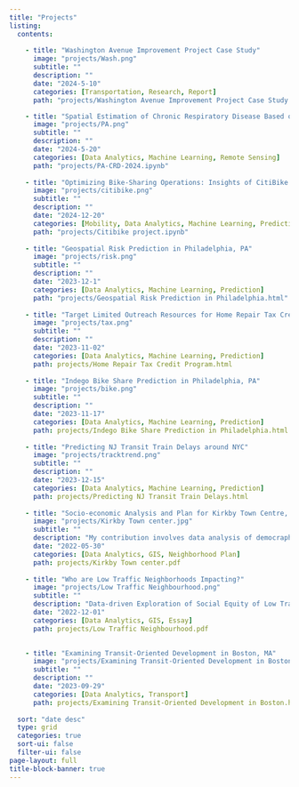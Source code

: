 ```yaml
---
title: "Projects"
listing:
  contents: 
    
    - title: "Washington Avenue Improvement Project Case Study"
      image: "projects/Wash.png"
      subtitle: ""
      description: ""
      date: "2024-5-10"
      categories: [Transportation, Research, Report]
      path: "projects/Washington Avenue Improvement Project Case Study.pdf"    

    - title: "Spatial Estimation of Chronic Respiratory Disease Based on Geospatial Machine Learning Procedures"
      image: "projects/PA.png"
      subtitle: ""
      description: ""
      date: "2024-5-20"
      categories: [Data Analytics, Machine Learning, Remote Sensing]
      path: "projects/PA-CRD-2024.ipynb"
    
    - title: "Optimizing Bike-Sharing Operations: Insights of CitiBike in Manhattan Using Data-Driven Analysis"
      image: "projects/citibike.png"
      subtitle: ""
      description: ""
      date: "2024-12-20"
      categories: [Mobility, Data Analytics, Machine Learning, Prediction]
      path: "projects/Citibike project.ipynb"
    
    - title: "Geospatial Risk Prediction in Philadelphia, PA"
      image: "projects/risk.png"
      subtitle: ""
      description: ""
      date: "2023-12-1"
      categories: [Data Analytics, Machine Learning, Prediction]
      path: "projects/Geospatial Risk Prediction in Philadelphia.html"
      
    - title: "Target Limited Outreach Resources for Home Repair Tax Credit Program in Philadelphia, PA"
      image: "projects/tax.png"
      subtitle: ""
      description: ""
      date: "2023-11-02"
      categories: [Data Analytics, Machine Learning, Prediction]
      path: projects/Home Repair Tax Credit Program.html
      
    - title: "Indego Bike Share Prediction in Philadelphia, PA"
      image: "projects/bike.png"
      subtitle: ""
      description: ""
      date: "2023-11-17"
      categories: [Data Analytics, Machine Learning, Prediction]
      path: projects/Indego Bike Share Prediction in Philadelphia.html
      
    - title: "Predicting NJ Transit Train Delays around NYC"
      image: "projects/tracktrend.png"
      subtitle: ""
      description: ""
      date: "2023-12-15"
      categories: [Data Analytics, Machine Learning, Prediction]
      path: projects/Predicting NJ Transit Train Delays.html
      
    - title: "Socio-economic Analysis and Plan for Kirkby Town Centre, UK"
      image: "projects/Kirkby Town center.jpg"
      subtitle: ""
      description: "My contribution involves data analysis of democraphics, land use, retail and accessibility conditions; strategies of night-time economy and co-housing"
      date: "2022-05-30"
      categories: [Data Analytics, GIS, Neighborhood Plan]
      path: projects/Kirkby Town center.pdf
      
    - title: "Who are Low Traffic Neighborhoods Impacting?"
      image: "projects/Low Traffic Neighbourhood.png"
      subtitle: ""
      description: "Data-driven Exploration of Social Equity of Low Traffic Neighborhoods in London, UK"
      date: "2022-12-01"
      categories: [Data Analytics, GIS, Essay]
      path: projects/Low Traffic Neighbourhood.pdf

      
    - title: "Examining Transit-Oriented Development in Boston, MA"
      image: "projects/Examining Transit-Oriented Development in Boston.png"
      subtitle: ""
      description: ""
      date: "2023-09-29"
      categories: [Data Analytics, Transport]
      path: projects/Examining Transit-Oriented Development in Boston.html
      
  sort: "date desc"
  type: grid
  categories: true
  sort-ui: false
  filter-ui: false
page-layout: full
title-block-banner: true
---
```

